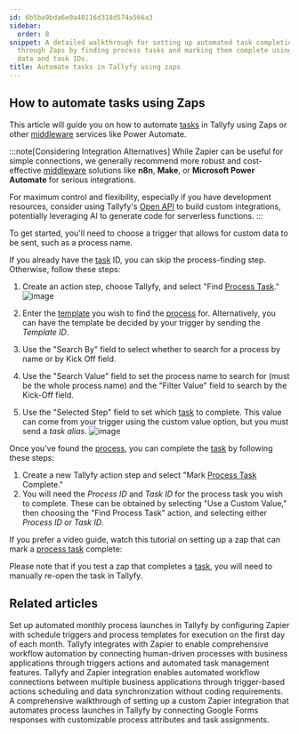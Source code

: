 ```yaml
---
id: 6b5ba9bda6e0a40116d318d574a566a3
sidebar:
  order: 8
snippet: A detailed walkthrough for setting up automated task completion in Tallyfy
  through Zaps by finding process tasks and marking them complete using triggers custom
  data and task IDs.
title: Automate tasks in Tallyfy using zaps
---
```


## How to automate tasks using Zaps

This article will guide you on how to automate [tasks](/products/pro/tracking-and-tasks/tasks/) in Tallyfy using Zaps or other [middleware](/products/pro/integrations/middleware/) services like Power Automate.

:::note[Considering Integration Alternatives]
While Zapier can be useful for simple connections, we generally recommend more robust and cost-effective [middleware](/products/pro/integrations/middleware/) solutions like **n8n**, **Make**, or **Microsoft Power Automate** for serious integrations.

For maximum control and flexibility, especially if you have development resources, consider using Tallyfy's [Open API](/products/pro/integrations/open-api/) to build custom integrations, potentially leveraging AI to generate code for serverless functions.
:::

To get started, you'll need to choose a trigger that allows for custom data to be sent, such as a process name.

If you already have the [task](/products/pro/tracking-and-tasks/tasks/) ID, you can skip the process-finding step. Otherwise, follow these steps:

1. Create an action step, choose Tallyfy, and select "Find [Process Task](/products/pro/tracking-and-tasks/tasks/)."
   ![image](https://screenshots.tallyfy.com/file-kw31Ru42q4.png)

2. Enter the [template](/products/pro/documenting/templates/) you wish to find the [process](/products/pro/tracking-and-tasks/processes/) for. Alternatively, you can have the template be decided by your trigger by sending the _Template ID_.
3. Use the "Search By" field to select whether to search for a process by name or by Kick Off field.
4. Use the "Search Value" field to set the process name to search for (must be the whole process name) and the "Filter Value" field to search by the Kick-Off field.
5. Use the "Selected Step" field to set which [task](/products/pro/tracking-and-tasks/tasks/) to complete. This value can come from your trigger using the custom value option, but you must send a _task alias_.
   ![image](https://screenshots.tallyfy.com/file-Ib1LU2sgAY.png)

Once you've found the [process](/products/pro/tracking-and-tasks/processes/), you can complete the [task](/products/pro/tracking-and-tasks/tasks/) by following these steps:

1. Create a new Tallyfy action step and select "Mark [Process Task](/products/pro/tracking-and-tasks/tasks/) Complete."
2. You will need the _Process ID_ and _Task ID_ for the process task you wish to complete. These can be obtained by selecting "Use a Custom Value," then choosing the "Find Process Task" action, and selecting either _Process ID_ or _Task ID_.

If you prefer a video guide, watch this tutorial on setting up a zap that can mark a [process task](/products/pro/tracking-and-tasks/tasks/) complete:

<lite-vimeo videoid="326754823"></lite-vimeo>

Please note that if you test a zap that completes a [task](/products/pro/tracking-and-tasks/tasks/), you will need to manually re-open the task in Tallyfy.


## Related articles
<CardGrid>
<LinkTitleCard header="<b>Zapier > Automate monthly process launch with Zapier</b>" href="/products/pro/integrations/middleware/zapier/how-to-automate-monthly-process-launch-with-zapier/" > Set up automated monthly process launches in Tallyfy by configuring Zapier with schedule triggers and process templates for execution on the first day of each month. </LinkTitleCard>
<LinkTitleCard header="<b>Zapier > Tallyfy & Zapier</b>" href="/products/pro/integrations/middleware/zapier/how-can-i-improve-task-management-with-tallyfy/" > Tallyfy integrates with Zapier to enable comprehensive workflow automation by connecting human-driven processes with business applications through triggers actions and automated task management features. </LinkTitleCard>
<LinkTitleCard header="<b>Middleware > Zapier</b>" href="/products/pro/integrations/middleware/zapier/" > Tallyfy and Zapier integration enables automated workflow connections between multiple business applications through trigger-based actions scheduling and data synchronization without coding requirements. </LinkTitleCard>
<LinkTitleCard header="<b>Zapier > Action to 'Launch Process'</b>" href="/products/pro/integrations/middleware/zapier/how-to-customize-your-tallyfy-zap-for-launch-process/" > A comprehensive walkthrough of setting up a custom Zapier integration that automates process launches in Tallyfy by connecting Google Forms responses with customizable process attributes and task assignments. </LinkTitleCard>
</CardGrid>